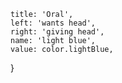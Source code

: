 
	title: 'Oral',
	left: 'wants head',
	right: 'giving head',
	name: 'light blue',
	value: color.lightBlue,
}
